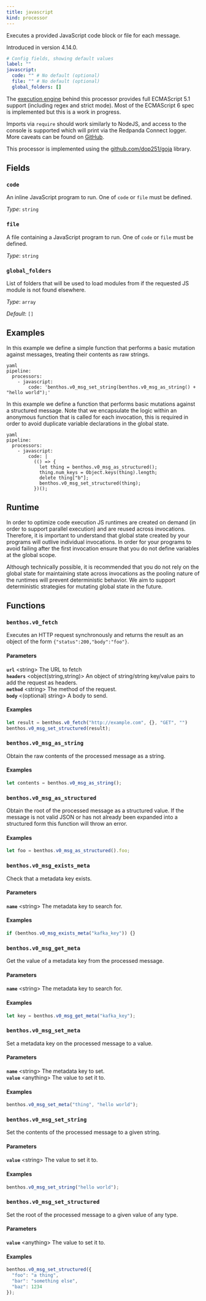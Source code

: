 ```yaml
---
title: javascript
kind: processor
---
```


Executes a provided JavaScript code block or file for each message.

Introduced in version 4.14.0.

```yml
# Config fields, showing default values
label: ""
javascript:
  code: "" # No default (optional)
  file: "" # No default (optional)
  global_folders: []
```

The [execution engine](https://github.com/dop251/goja) behind this processor provides full ECMAScript 5.1 support (including regex and strict mode). Most of the ECMAScript 6 spec is implemented but this is a work in progress.

Imports via `require` should work similarly to NodeJS, and access to the console is supported which will print via the Redpanda Connect logger. More caveats can be found on [GitHub](https://github.com/dop251/goja#known-incompatibilities-and-caveats).

This processor is implemented using the [github.com/dop251/goja](https://github.com/dop251/goja) library.

## Fields

### `code`

An inline JavaScript program to run. One of `code` or `file` must be defined.


*Type*: `string`


### `file`

A file containing a JavaScript program to run. One of `code` or `file` must be defined.


*Type*: `string`


### `global_folders`

List of folders that will be used to load modules from if the requested JS module is not found elsewhere.


*Type*: `array`

*Default*: `[]`

## Examples

<Tabs>
<TabItem label="Simple mutation">
In this example we define a simple function that performs a basic mutation against messages, treating their contents as raw strings.

```
yaml
pipeline:
  processors:
    - javascript:
        code: 'benthos.v0_msg_set_string(benthos.v0_msg_as_string() + "hello world");'

```

</TabItem>
<TabItem label="Structured mutation">
In this example we define a function that performs basic mutations against a structured message. Note that we encapsulate the logic within an anonymous function that is called for each invocation, this is required in order to avoid duplicate variable declarations in the global state.

```
yaml
pipeline:
  processors:
    - javascript:
        code: |
          (() => {
            let thing = benthos.v0_msg_as_structured();
            thing.num_keys = Object.keys(thing).length;
            delete thing["b"];
            benthos.v0_msg_set_structured(thing);
          })();

```

</TabItem>
</Tabs>

## Runtime

In order to optimize code execution JS runtimes are created on demand (in order to support parallel execution) and are reused across invocations. Therefore, it is important to understand that global state created by your programs will outlive individual invocations. In order for your programs to avoid failing after the first invocation ensure that you do not define variables at the global scope.

Although technically possible, it is recommended that you do not rely on the global state for maintaining state across invocations as the pooling nature of the runtimes will prevent deterministic behavior. We aim to support deterministic strategies for mutating global state in the future.

## Functions

### `benthos.v0_fetch`

Executes an HTTP request synchronously and returns the result as an object of the form `{"status":200,"body":"foo"}`.

#### Parameters

**`url`** &lt;string&gt; The URL to fetch  
**`headers`** &lt;object(string,string)&gt; An object of string/string key/value pairs to add the request as headers.  
**`method`** &lt;string&gt; The method of the request.  
**`body`** &lt;(optional) string&gt; A body to send.  

#### Examples

```javascript
let result = benthos.v0_fetch("http://example.com", {}, "GET", "")
benthos.v0_msg_set_structured(result);
```

### `benthos.v0_msg_as_string`

Obtain the raw contents of the processed message as a string.

#### Examples

```javascript
let contents = benthos.v0_msg_as_string();
```

### `benthos.v0_msg_as_structured`

Obtain the root of the processed message as a structured value. If the message is not valid JSON or has not already been expanded into a structured form this function will throw an error.

#### Examples

```javascript
let foo = benthos.v0_msg_as_structured().foo;
```

### `benthos.v0_msg_exists_meta`

Check that a metadata key exists.

#### Parameters

**`name`** &lt;string&gt; The metadata key to search for.  

#### Examples

```javascript
if (benthos.v0_msg_exists_meta("kafka_key")) {}
```

### `benthos.v0_msg_get_meta`

Get the value of a metadata key from the processed message.

#### Parameters

**`name`** &lt;string&gt; The metadata key to search for.  

#### Examples

```javascript
let key = benthos.v0_msg_get_meta("kafka_key");
```

### `benthos.v0_msg_set_meta`

Set a metadata key on the processed message to a value.

#### Parameters

**`name`** &lt;string&gt; The metadata key to set.  
**`value`** &lt;anything&gt; The value to set it to.  

#### Examples

```javascript
benthos.v0_msg_set_meta("thing", "hello world");
```

### `benthos.v0_msg_set_string`

Set the contents of the processed message to a given string.

#### Parameters

**`value`** &lt;string&gt; The value to set it to.  

#### Examples

```javascript
benthos.v0_msg_set_string("hello world");
```

### `benthos.v0_msg_set_structured`

Set the root of the processed message to a given value of any type.

#### Parameters

**`value`** &lt;anything&gt; The value to set it to.  

#### Examples

```javascript
benthos.v0_msg_set_structured({
  "foo": "a thing",
  "bar": "something else",
  "baz": 1234
});
```



